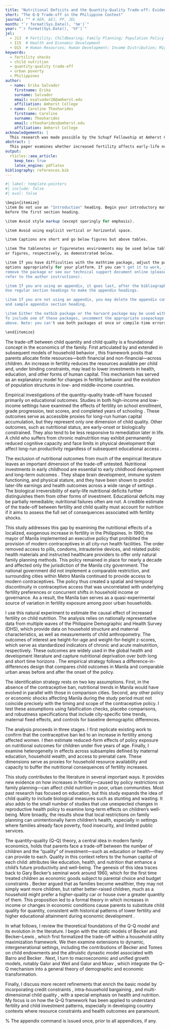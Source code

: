 ```yaml
---
title: "Nutritional Deficits and the Quantity-Quality Trade-off: Evidence from an Exogenous Fertility Shock in Low-Income Urban Settings in the Philippines"
short: "The Q-Q Trade-off in the Philippine Context"
journal: "" # AER, AEJ, PP, JEL
month: "`r format(Sys.Date(), '%m')`"
year: "`r format(Sys.Date(), '%Y')`"
jel:
  - J13  # Fertility; Childbearing; Family Planning; Population Policy
  - I15  # Health and Economic Development
  - O15  # Human Resources; Human Development; Income Distribution; Migration
keywords:
  - fertility shocks
  - child nutrition
  - quantity-quality trade-off
  - urban poverty
  - Philippines
author:
  - name: Erika Salvador
    firstname: Erika
    surname: Salvador
    email: esalvador28@amherst.edu
    affiliation: Amherst College
  - name: Caroline Theoharides
    firstname: Caroline
    surname: Theoharides
    email: ctheoharides@amherst.edu
    affiliation: Amherst College
acknowledgements: |
  This research was made possible by the Schupf Fellowship at Amherst College. I am indebted to my faculty adviser, Professor Caroline Theoharides, for her mentorship and support throughout the development of this project. I also wish to thank Faculty Director Professor Amelie Hastie and the campus partners whose institutional support enabled this work. I am further grateful to the Departments of Economics and Mathematics & Statistics for their academic support. The views expressed and any errors contained herein are entirely my own responsibility.
abstract: |
  This paper examines whether increased fertility affects early-life nutritional outcomes in low-income urban households. I exploit a natural experiment created by a 1990 policy in Manila, Philippines, which banned modern contraceptives from city-run health facilities. Using a difference-in-differences framework and nationally representative data from the Philippine Demographic and Health Surveys, I estimate the reduced-form impact of the policy on child height-for-age and weight-for-height. [Will add more after data analysis]
output: 
  rticles::aea_article:
    keep_tex: true
    latex_engine: pdflatex
bibliography: references.bib
---
```


```r
#| label: template-pointers
#| include: false
#| eval: false

\begin{itemize}
\item Do not use an "Introduction" heading. Begin your introductory material
before the first section heading.

\item Avoid style markup (except sparingly for emphasis).

\item Avoid using explicit vertical or horizontal space.

\item Captions are short and go below figures but above tables.

\item The tablenotes or figurenotes environments may be used below tables
or figures, respectively, as demonstrated below.

\item If you have difficulties with the mathtime package, adjust the package
options appropriately for your platform. If you can't get it to work, just
remove the package or see our technical support document online (please
refer to the author instructions).

\item If you are using an appendix, it goes last, after the bibliography.
Use regular section headings to make the appendix headings.

\item If you are not using an appendix, you may delete the appendix command
and sample appendix section heading.

\item Either the natbib package or the harvard package may be used with bibtex.
To include one of these packages, uncomment the appropriate usepackage command
above. Note: you can't use both packages at once or compile-time errors will result.

\end{itemize}
```

\section{Introduction}

The trade-off between child quantity and child quality is a foundational concept in the economics of the family. First articulated by \citet{becker1960economic} and extended in subsequent models of household behavior \citep{becker1973interaction, becker1976child}, this framework posits that parents allocate finite resources—both financial and non-financial—across children. An increase in fertility reduces the resources available per child and, under binding constraints, may lead to lower investments in health, education, and other forms of human capital. This mechanism has served as an explanatory model for changes in fertility behavior and the evolution of population structures in low- and middle-income countries.

Empirical investigations of the quantity–quality trade-off have focused primarily on educational outcomes. Studies in both high-income and low-income settings have examined the effects of fertility on school enrollment, grade progression, test scores, and completed years of schooling \citep{rosenzweig1980testing, black2005more, angrist2010effects}. These outcomes serve as accessible proxies for long-run human capital accumulation, but they represent only one dimension of child quality. Other outcomes, such as nutritional status, are early-onset or biologically constrained. They also tend to be less responsive to remediation later in life. A child who suffers from chronic malnutrition may exhibit permanently reduced cognitive capacity and face limits in physical development that affect long-run productivity regardless of subsequent educational access \citep{hoddinott2013adult, grantham2007development}.

The exclusion of nutritional outcomes from much of the empirical literature leaves an important dimension of the trade-off untested. Nutritional investments in early childhood are essential to early childhood development and long-term outcomes \citep{victora2008maternal, hoddinott2013adult}. They shape brain development, immune system functioning, and physical stature, and they have been shown to predict later-life earnings and health outcomes across a wide range of settings \citep{grantham2007development, alderman2006long}. The biological irreversibility of early-life nutritional deficits further distinguishes them from other forms of investment. Educational deficits may be partially remediable; nutritional failures often are not. A credible estimate of the trade-off between fertility and child quality must account for nutrition if it aims to assess the full set of consequences associated with fertility shocks.

This study addresses this gap by examining the nutritional effects of a localized, exogenous increase in fertility in the Philippines. In 1990, the mayor of Manila implemented an executive policy that prohibited the provision of modern contraceptives in all city-run health facilities. The order removed access to pills, condoms, intrauterine devices, and related public health materials and instructed healthcare providers to offer only natural family planning methods. This policy remained in place for nearly a decade and affected only the jurisdiction of the Manila city government. The national government did not implement a comparable restriction, and surrounding cities within Metro Manila continued to provide access to modern contraceptives. The policy thus created a spatial and temporal discontinuity in contraceptive access that was uncorrelated with underlying fertility preferences or concurrent shifts in household income or governance. As a result, the Manila ban serves as a quasi-experimental source of variation in fertility exposure among poor urban households.

I use this natural experiment to estimate the causal effect of increased fertility on child nutrition. The analysis relies on nationally representative data from multiple waves of the Philippine Demographic and Health Survey (DHS), which provide data on household structure and maternal characteristics, as well as measurements of child anthropometry. The outcomes of interest are height-for-age and weight-for-height z-scores, which serve as standardized indicators of chronic and acute malnutrition, respectively. These outcomes are widely used in the global health and development literature and capture nutritional deprivation over both long and short time horizons \citep{victora2008maternal}. The empirical strategy follows a difference-in-differences design that compares child outcomes in Manila and comparable urban areas before and after the onset of the policy.

The identification strategy rests on two key assumptions. First, in the absence of the contraceptive ban, nutritional trends in Manila would have evolved in parallel with those in comparison cities. Second, any other policy or economic shocks affecting Manila during the study period must not coincide precisely with the timing and scope of the contraceptive policy. I test these assumptions using falsification checks, placebo comparisons, and robustness specifications that include city-specific time trends, maternal fixed effects, and controls for baseline demographic differences.

The analysis proceeds in three stages. I first replicate existing work \citep{dumas2019sex} to confirm that the contraceptive ban led to an increase in fertility among affected women. I then estimate reduced-form effects of policy exposure on nutritional outcomes for children under five years of age. Finally, I examine heterogeneity in effects across subsamples defined by maternal education, household wealth, and access to prenatal care. These dimensions serve as proxies for household resource availability and capacity to buffer the nutritional consequences of fertility increases.

This study contributes to the literature in several important ways. It provides new evidence on how increases in fertility—caused by policy restrictions on family planning—can affect child nutrition in poor, urban communities. Most past research has focused on education, but this study expands the idea of child quality to include biological measures such as stunting and wasting. It also adds to the small number of studies that use unexpected changes in reproductive health policy to examine long-term effects on children’s well-being. More broadly, the results show that local restrictions on family planning can unintentionally harm children’s health, especially in settings where families already face poverty, food insecurity, and limited public services.

\section{Review of Related Literature}

The quantity–quality (Q–Q) theory, a central idea in modern family economics,  holds that parents face a trade-off between the number of children and the "quality" of investment—such as education or health—they can provide to each. Quality in this context refers to the human capital of each child: attributes like education, health, and nutrition that enhance a child’s future productivity and well-being. The genesis of this idea traces back to Gary Becker’s seminal work around 1960, which for the first time treated children as economic goods subject to parental choice and budget constraints \citep{becker1960economic}. Becker argued that as families become wealthier, they may not simply want more children, but rather better-raised children, much as a household might prefer a higher-quality car or house over a greater quantity of them. This proposition led to a formal theory in which increases in income or changes in economic conditions cause parents to substitute child quality for quantity, consistent with historical patterns of lower fertility and higher educational attainment during economic development \citep{galor2000population}.

In what follows, I review the theoretical foundations of the Q-Q model and its evolution in the literature. I begin with the static models of Becker \citep{becker1960economic} and Becker–Lewis \citep{becker1973interaction}, which first formalized the trade-off within a household utility maximization framework. We then examine extensions to dynamic, intergenerational settings, including the contributions of Becker and Tomes \citep{becker1976child} on child endowments and the altruistic dynastic model associated with Barro and Becker \citep{barro1989fertility}. Next, I turn to macroeconomic and unified growth models, notably Galor and Weil \citep{galor2000population} and Galor and Moav \citep{galor2002natural}, which integrate the Q–Q mechanism into a general theory of demographic and economic transformation.

Finally, I discuss more recent refinements that enrich the basic model by incorporating credit constraints \citep{doepke2004accounting}, intra-household bargaining \citep{doepke2019bargaining}, and multi-dimensional child quality \citep{hoddinott2013economic, kalemli2002does}, with a special emphasis on health and nutrition. My focus is on how the Q–Q framework has been applied to understand fertility and child investment patterns, especially in developing country contexts where resource constraints and health outcomes are paramount.

\subsection{Theoretical Background}


\bibliographystyle{aea}
\bibliography{references}

\% The appendix command is issued once, prior to all appendices, if any. \appendix

\section{Mathematical Appendix}
